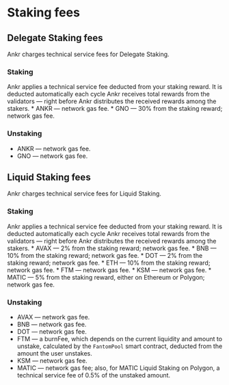 
# Staking fees
## Delegate Staking fees
Ankr charges technical service fees for Delegate Staking.

### Staking
<Callout type="info">
    Ankr applies a technical service fee deducted from your staking reward. It is deducted automatically each cycle Ankr receives total rewards from the validators — right before Ankr distributes the received rewards among the stakers.
</Callout>
* ANKR — network gas fee.
* GNO — 30% from the staking reward; network gas fee.

### Unstaking
* ANKR — network gas fee.
* GNO — network gas fee.

## Liquid Staking fees
Ankr charges technical service fees for Liquid Staking.

### Staking
<Callout type="info">
    Ankr applies a technical service fee deducted from your staking reward. It is deducted automatically each cycle Ankr receives total rewards from the validators — right before Ankr distributes the received rewards among the stakers.
</Callout>
* AVAX — 2% from the staking reward; network gas fee.
* BNB — 10% from the staking reward; network gas fee.
* DOT — 2% from the staking reward; network gas fee.
* ETH — 10% from the staking reward; network gas fee.
* FTM — network gas fee.
* KSM — network gas fee.
* MATIC — 5% from the staking reward, either on Ethereum or Polygon; network gas fee.

### Unstaking
* AVAX — network gas fee.
* BNB — network gas fee.
* DOT — network gas fee.
* FTM — a burnFee, which depends on the current liquidity and amount to unstake, calculated by the `FantomPool` smart contract, deducted from the amount the user unstakes.
* KSM — network gas fee.
* MATIC — network gas fee; also, for MATIC Liquid Staking on Polygon, a technical service fee of 0.5% of the unstaked amount.